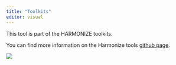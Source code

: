 ```yaml
---
title: "Toolkits"
editor: visual
---
```


This tool is part of the HARMONIZE toolkits.

You can find more information on the Harmonize tools [github page](https://harmonize-tools.github.io/).

![](images/paste-A41C30E3.png)
